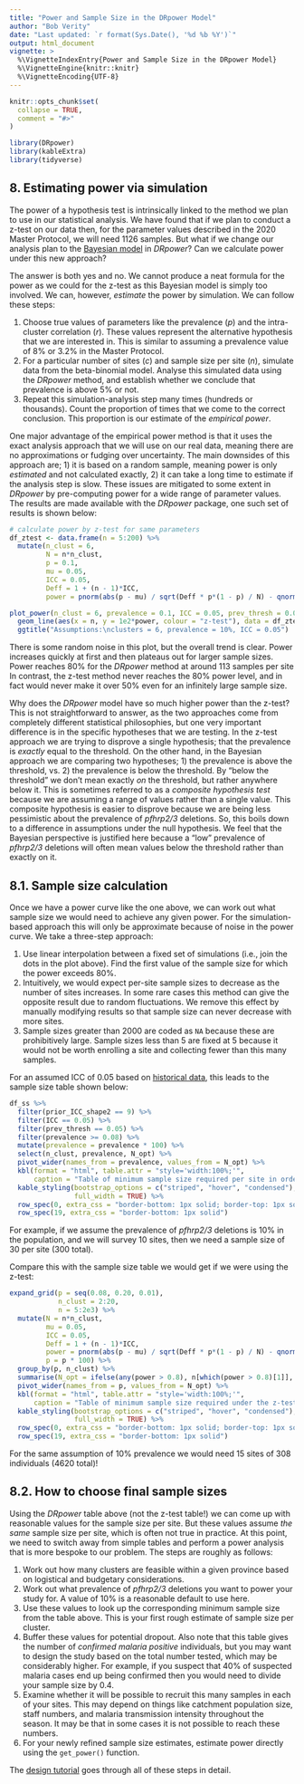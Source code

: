```yaml
---
title: "Power and Sample Size in the DRpower Model"
author: "Bob Verity"
date: "Last updated: `r format(Sys.Date(), '%d %b %Y')`"
output: html_document
vignette: >
  %\VignetteIndexEntry{Power and Sample Size in the DRpower Model}
  %\VignetteEngine{knitr::knitr}
  %\VignetteEncoding{UTF-8}
---
```


```r
knitr::opts_chunk$set(
  collapse = TRUE,
  comment = "#>"
)
```
```r
library(DRpower)
library(kableExtra)
library(tidyverse)
```

## 8. Estimating power via simulation

The power of a hypothesis test is intrinsically linked to the method we plan to use in our statistical analysis. We have found that if we plan to conduct a z-test on our data then, for the parameter values described in the 2020 Master Protocol, we will need 1126 samples. But what if we change our analysis plan to the [Bayesian model](articles/rationale5_bayesian.html) in *DRpower*? Can we calculate power under this new approach?

The answer is both yes and no. We cannot produce a neat formula for the power as we could for the z-test as this Bayesian model is simply too involved. We can, however, *estimate* the power by simulation. We can follow these steps:

1. Choose true values of parameters like the prevalence ($p$) and the intra-cluster correlation ($r$). These values represent the alternative hypothesis that we are interested in. This is similar to assuming a prevalence value of 8% or 3.2% in the Master Protocol.
2. For a particular number of sites ($c$) and sample size per site ($n$), simulate data from the beta-binomial model. Analyse this simulated data using the *DRpower* method, and establish whether we conclude that prevalence is above 5% or not.
3. Repeat this simulation-analysis step many times (hundreds or thousands). Count the proportion of times that we come to the correct conclusion. This proportion is our estimate of the *empirical power*.

One major advantage of the empirical power method is that it uses the exact analysis approach that we will use on our real data, meaning there are no approximations or fudging over uncertainty. The main downsides of this approach are; 1) it is based on a random sample, meaning power is only *estimated* and not calculated exactly, 2) it can take a long time to estimate if the analysis step is slow. These issues are mitigated to some extent in *DRpower* by pre-computing power for a wide range of parameter values. The results are made available with the *DRpower* package, one such set of results is shown below:

```r
# calculate power by z-test for same parameters
df_ztest <- data.frame(n = 5:200) %>%
  mutate(n_clust = 6,
         N = n*n_clust,
         p = 0.1,
         mu = 0.05,
         ICC = 0.05,
         Deff = 1 + (n - 1)*ICC,
         power = pnorm(abs(p - mu) / sqrt(Deff * p*(1 - p) / N) - qnorm(1 - 0.05/2)))

plot_power(n_clust = 6, prevalence = 0.1, ICC = 0.05, prev_thresh = 0.05, N_max = 200) +
  geom_line(aes(x = n, y = 1e2*power, colour = "z-test"), data = df_ztest) +
  ggtitle("Assumptions:\nclusters = 6, prevalence = 10%, ICC = 0.05")
```

There is some random noise in this plot, but the overall trend is clear. Power increases quickly at first and then plateaus out for larger sample sizes. Power reaches 80% for the *DRpower* method at around 113 samples per site In contrast, the z-test method never reaches the 80% power level, and in fact would never make it over 50% even for an infinitely large sample size.

Why does the *DRpower* model have so much higher power than the z-test? This is not straightforward to answer, as the two approaches come from completely different statistical philosophies, but one very important difference is in the specific hypotheses that we are testing. In the z-test approach we are trying to disprove a single hypothesis; that the prevalence is *exactly* equal to the threshold. On the other hand, in the Bayesian approach we are comparing two hypotheses; 1) the prevalence is above the threshold, vs. 2) the prevalence is below the threshold. By "below the threshold" we don't mean exactly *on* the threshold, but rather anywhere below it. This is sometimes referred to as a *composite hypothesis test* because we are assuming a range of values rather than a single value. This composite hypothesis is easier to disprove because we are being less pessimistic about the prevalence of *pfhrp2/3* deletions. So, this boils down to a difference in assumptions under the null hypothesis. We feel that the Bayesian perspective is justified here because a "low" prevalence of *pfhrp2/3* deletions will often mean values below the threshold rather than exactly on it.

## 8.1. Sample size calculation

Once we have a power curve like the one above, we can work out what sample size we would need to achieve any given power. For the simulation-based approach this will only be approximate because of noise in the power curve. We take a three-step approach:

1. Use linear interpolation between a fixed set of simulations (i.e., join the dots in the plot above). Find the first value of the sample size for which the power exceeds 80%.
2. Intuitively, we would expect per-site sample sizes to decrease as the number of sites increases. In some rare cases this method can give the opposite result due to random fluctuations. We remove this effect by manually modifying results so that sample size can never decrease with more sites.
3. Sample sizes greater than 2000 are coded as `NA` because these are prohibitively large. Sample sizes less than 5 are fixed at 5 because it would not be worth enrolling a site and collecting fewer than this many samples.

For an assumed ICC of 0.05 based on [historical data](articles/historical_analysis.html), this leads to the sample size table shown below:

```r
df_ss %>%
  filter(prior_ICC_shape2 == 9) %>%
  filter(ICC == 0.05) %>%
  filter(prev_thresh == 0.05) %>%
  filter(prevalence >= 0.08) %>%
  mutate(prevalence = prevalence * 100) %>%
  select(n_clust, prevalence, N_opt) %>%
  pivot_wider(names_from = prevalence, values_from = N_opt) %>%
  kbl(format = "html", table.attr = "style='width:100%;'",
      caption = "Table of minimum sample size required per site in order to achieve 80% power. Columns give the assumed true prevalence of deletions (as %), rows give the number of sites.") %>%
  kable_styling(bootstrap_options = c("striped", "hover", "condensed"),
                full_width = TRUE) %>%
  row_spec(0, extra_css = "border-bottom: 1px solid; border-top: 1px solid") %>%
  row_spec(19, extra_css = "border-bottom: 1px solid")
```

For example, if we assume the prevalence of *pfhrp2/3* deletions is 10% in the population, and we will survey 10 sites, then we need a sample size of 30 per site (300 total).

Compare this with the sample size table we would get if we were using the z-test:

```r
expand_grid(p = seq(0.08, 0.20, 0.01),
            n_clust = 2:20,
            n = 5:2e3) %>%
  mutate(N = n*n_clust,
         mu = 0.05,
         ICC = 0.05,
         Deff = 1 + (n - 1)*ICC,
         power = pnorm(abs(p - mu) / sqrt(Deff * p*(1 - p) / N) - qnorm(1 - 0.05/2)),
         p = p * 100) %>%
  group_by(p, n_clust) %>%
  summarise(N_opt = ifelse(any(power > 0.8), n[which(power > 0.8)[1]], NA)) %>%
  pivot_wider(names_from = p, values_from = N_opt) %>%
  kbl(format = "html", table.attr = "style='width:100%;'",
      caption = "Table of minimum sample size required under the z-test analysis plan (NOT ADVISED).") %>%
  kable_styling(bootstrap_options = c("striped", "hover", "condensed"),
                full_width = TRUE) %>%
  row_spec(0, extra_css = "border-bottom: 1px solid; border-top: 1px solid") %>%
  row_spec(19, extra_css = "border-bottom: 1px solid")
```

For the same assumption of 10% prevalence we would need 15 sites of 308 individuals (4620 total)!

## 8.2. How to choose final sample sizes

Using the *DRpower* table above (not the z-test table!) we can come up with reasonable values for the sample size per site. But these values assume *the same* sample size per site, which is often not true in practice. At this point, we need to switch away from simple tables and perform a power analysis that is more bespoke to our problem. The steps are roughly as follows:

1. Work out how many clusters are feasible within a given province based on logistical and budgetary considerations.
2. Work out what prevalence of *pfhrp2/3* deletions you want to power your study for. A value of 10% is a reasonable default to use here.
3. Use these values to look up the corresponding minimum sample size from the table above. This is your first rough estimate of sample size per cluster.
4. Buffer these values for potential dropout. Also note that this table gives the number of *confirmed malaria positive* individuals, but you may want to design the study based on the total number tested, which may be considerably higher. For example, if you suspect that 40% of suspected malaria cases end up being confirmed then you would need to divide your sample size by 0.4.
5. Examine whether it will be possible to recruit this many samples in each of your sites. This may depend on things like catchment population size, staff numbers, and malaria transmission intensity throughout the season. It may be that in some cases it is not possible to reach these numbers.
6. For your newly refined sample size estimates, estimate power directly using the `get_power()` function.

The [design tutorial](articles/tutorial_design.html) goes through all of these steps in detail.
